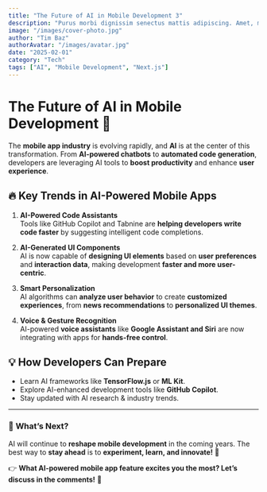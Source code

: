 ```yaml
---
title: "The Future of AI in Mobile Development 3"
description: "Purus morbi dignissim senectus mattis adipiscing. Amet, massa quam varius orci dapibus volutpat cras. In amet eu ridiculus leo sodales cursus tristique. Tincidunt sed tempus ut viverra ridiculus non molestie. Gravida quis fringilla amet eget dui tempor dignissim. Facilisis auctor venenatis varius nunc, congue erat ac. Cras fermentum convallis quam."
image: "/images/cover-photo.jpg"
author: "Tim Baz"
authorAvatar: "/images/avatar.jpg"
date: "2025-02-01"
category: "Tech"
tags: ["AI", "Mobile Development", "Next.js"]
---
```


# The Future of AI in Mobile Development 🚀

The **mobile app industry** is evolving rapidly, and **AI** is at the center of this transformation. From **AI-powered chatbots** to **automated code generation**, developers are leveraging AI tools to **boost productivity** and enhance **user experience**.

## 🔥 Key Trends in AI-Powered Mobile Apps

1. **AI-Powered Code Assistants**  
   Tools like GitHub Copilot and Tabnine are **helping developers write code faster** by suggesting intelligent code completions.

2. **AI-Generated UI Components**  
   AI is now capable of **designing UI elements** based on **user preferences** and **interaction data**, making development **faster and more user-centric**.

3. **Smart Personalization**  
   AI algorithms can **analyze user behavior** to create **customized experiences**, from **news recommendations** to **personalized UI themes**.

4. **Voice & Gesture Recognition**  
   AI-powered **voice assistants** like **Google Assistant and Siri** are now integrating with apps for **hands-free control**.

## 💡 How Developers Can Prepare

- Learn AI frameworks like **TensorFlow.js** or **ML Kit**.
- Explore AI-enhanced development tools like **GitHub Copilot**.
- Stay updated with AI research & industry trends.

---

### 📢 **What’s Next?**

AI will continue to **reshape mobile development** in the coming years. The best way to **stay ahead** is to **experiment, learn, and innovate!** 🚀

👉 **What AI-powered mobile app feature excites you the most? Let’s discuss in the comments!** 💬
